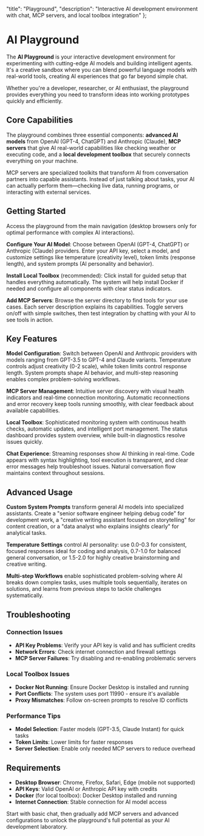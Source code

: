   "title": "Playground",
  "description": "Interactive AI development environment with chat, MCP servers, and local toolbox integration"
};

# AI Playground

The **AI Playground** is your interactive development environment for experimenting with cutting-edge AI models and building intelligent agents. It's a creative sandbox where you can blend powerful language models with real-world tools, creating AI experiences that go far beyond simple chat.

Whether you're a developer, researcher, or AI enthusiast, the playground provides everything you need to transform ideas into working prototypes quickly and efficiently.

## Core Capabilities

The playground combines three essential components: **advanced AI models** from OpenAI (GPT-4, ChatGPT) and Anthropic (Claude), **MCP servers** that give AI real-world capabilities like checking weather or executing code, and a **local development toolbox** that securely connects everything on your machine.

MCP servers are specialized toolkits that transform AI from conversation partners into capable assistants. Instead of just talking about tasks, your AI can actually perform them—checking live data, running programs, or interacting with external services.

## Getting Started

Access the playground from the main navigation (desktop browsers only for optimal performance with complex AI interactions).

**Configure Your AI Model**: Choose between OpenAI (GPT-4, ChatGPT) or Anthropic (Claude) providers. Enter your API key, select a model, and customize settings like temperature (creativity level), token limits (response length), and system prompts (AI personality and behavior).

**Install Local Toolbox** (recommended): Click install for guided setup that handles everything automatically. The system will help install Docker if needed and configure all components with clear status indicators.

**Add MCP Servers**: Browse the server directory to find tools for your use cases. Each server description explains its capabilities. Toggle servers on/off with simple switches, then test integration by chatting with your AI to see tools in action.

## Key Features

**Model Configuration**: Switch between OpenAI and Anthropic providers with models ranging from GPT-3.5 to GPT-4 and Claude variants. Temperature controls adjust creativity (0-2 scale), while token limits control response length. System prompts shape AI behavior, and multi-step reasoning enables complex problem-solving workflows.

**MCP Server Management**: Intuitive server discovery with visual health indicators and real-time connection monitoring. Automatic reconnections and error recovery keep tools running smoothly, with clear feedback about available capabilities.

**Local Toolbox**: Sophisticated monitoring system with continuous health checks, automatic updates, and intelligent port management. The status dashboard provides system overview, while built-in diagnostics resolve issues quickly.

**Chat Experience**: Streaming responses show AI thinking in real-time. Code appears with syntax highlighting, tool execution is transparent, and clear error messages help troubleshoot issues. Natural conversation flow maintains context throughout sessions.

## Advanced Usage

**Custom System Prompts** transform general AI models into specialized assistants. Create a "senior software engineer helping debug code" for development work, a "creative writing assistant focused on storytelling" for content creation, or a "data analyst who explains insights clearly" for analytical tasks.

**Temperature Settings** control AI personality: use 0.0-0.3 for consistent, focused responses ideal for coding and analysis, 0.7-1.0 for balanced general conversation, or 1.5-2.0 for highly creative brainstorming and creative writing.

**Multi-step Workflows** enable sophisticated problem-solving where AI breaks down complex tasks, uses multiple tools sequentially, iterates on solutions, and learns from previous steps to tackle challenges systematically.

## Troubleshooting

### Connection Issues
- **API Key Problems**: Verify your API key is valid and has sufficient credits
- **Network Errors**: Check internet connection and firewall settings
- **MCP Server Failures**: Try disabling and re-enabling problematic servers

### Local Toolbox Issues
- **Docker Not Running**: Ensure Docker Desktop is installed and running
- **Port Conflicts**: The system uses port 11990 - ensure it's available
- **Proxy Mismatches**: Follow on-screen prompts to resolve ID conflicts

### Performance Tips
- **Model Selection**: Faster models (GPT-3.5, Claude Instant) for quick tasks
- **Token Limits**: Lower limits for faster responses
- **Server Selection**: Enable only needed MCP servers to reduce overhead

## Requirements

- **Desktop Browser**: Chrome, Firefox, Safari, Edge (mobile not supported)
- **API Keys**: Valid OpenAI or Anthropic API key with credits
- **Docker** (for local toolbox): Docker Desktop installed and running
- **Internet Connection**: Stable connection for AI model access

Start with basic chat, then gradually add MCP servers and advanced configurations to unlock the playground's full potential as your AI development laboratory.